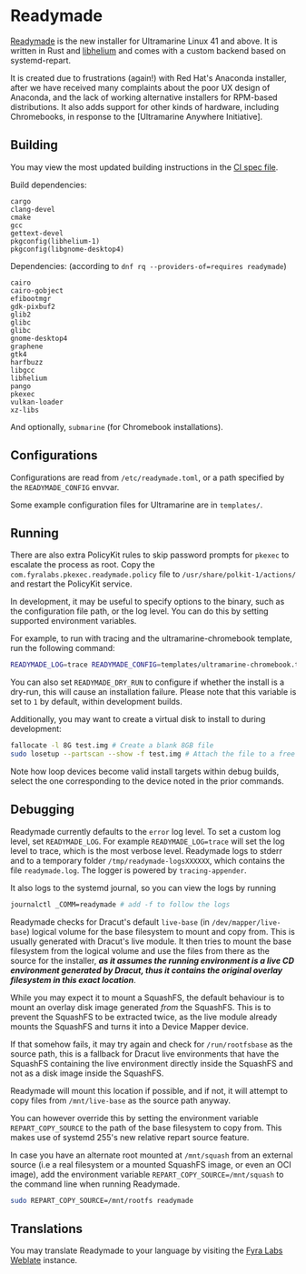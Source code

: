 # Readymade

[Readymade] is the new installer for Ultramarine Linux 41 and above. It is written in Rust and
[libhelium] and comes with a custom backend based on systemd-repart.

It is created due to frustrations (again!) with Red Hat's Anaconda installer, after we have
received many complaints about the poor UX design of Anaconda, and the lack of working
alternative installers for RPM-based distributions. It also adds support for other kinds of
hardware, including Chromebooks, in response to the [Ultramarine Anywhere Initiative].

## Building

You may view the most updated building instructions in the [CI spec file](https://github.com/FyraLabs/readymade/blob/main/ci/readymade.spec).

Build dependencies:

```
cargo
clang-devel
cmake
gcc
gettext-devel
pkgconfig(libhelium-1)
pkgconfig(libgnome-desktop4)
```

Dependencies: (according to `dnf rq --providers-of=requires readymade`)
```
cairo
cairo-gobject
efibootmgr
gdk-pixbuf2
glib2
glibc
glibc
gnome-desktop4
graphene
gtk4
harfbuzz
libgcc
libhelium
pango
pkexec
vulkan-loader
xz-libs
```

And optionally, `submarine` (for Chromebook installations).

## Configurations

Configurations are read from `/etc/readymade.toml`, or a path specified by the `READYMADE_CONFIG` envvar.

Some example configuration files for Ultramarine are in `templates/`.

## Running

There are also extra PolicyKit rules to skip password prompts for `pkexec` to escalate the process as root.
Copy the `com.fyralabs.pkexec.readymade.policy` file to `/usr/share/polkit-1/actions/` and restart the PolicyKit service.

In development, it may be useful to specify options to the binary, such as the configuration file path, or the log level. You can do this by setting supported environment variables.

For example, to run with tracing and the ultramarine-chromebook template, run the following command:

```sh
READYMADE_LOG=trace READYMADE_CONFIG=templates/ultramarine-chromebook.toml cargo run
```

You can also set `READYMADE_DRY_RUN` to configure if whether the install is a dry-run, this will cause an installation failure.
Please note that this variable is set to `1` by default, within development builds.

Additionally, you may want to create a virtual disk to install to during development:

```sh
fallocate -l 8G test.img # Create a blank 8GB file
sudo losetup --partscan --show -f test.img # Attach the file to a free loop device, take note of the outputted device.
```

Note how loop devices become valid install targets within debug builds, select the one corresponding to the device noted in the prior commands.

## Debugging

Readymade currently defaults to the `error` log level. To set a custom log level, set `READYMADE_LOG`. For example `READYMADE_LOG=trace` will set the log level to trace, which is the most verbose level.
Readymade logs to stderr and to a temporary folder `/tmp/readymade-logsXXXXXX`, which contains the file `readymade.log`.
The logger is powered by `tracing-appender`.

It also logs to the systemd journal, so you can view the logs by running

```sh
journalctl _COMM=readymade # add -f to follow the logs
```

Readymade checks for Dracut's default `live-base` (in `/dev/mapper/live-base`) logical volume for the base filesystem to mount and copy from. This is usually generated with Dracut's live module. It then tries to mount the base filesystem from the logical volume and use the files from there as the source for the installer, **_as it assumes the running environment is a live CD environment generated by Dracut, thus it contains the original overlay filesystem in this exact location_**.

While you may expect it to mount a SquashFS, the default behaviour is to mount an overlay disk image generated _from_ the SquashFS. This is to prevent the SquashFS to be extracted twice, as the live module already mounts the SquashFS and turns it into a Device Mapper device.

If that somehow fails, it may try again and check for `/run/rootfsbase` as the source path, this is a fallback for Dracut live environments that have the SquashFS containing the live environment directly inside the SquashFS and not as a disk image inside the SquashFS.

Readymade will mount this location if possible, and if not, it will attempt to copy files from `/mnt/live-base` as the source path anyway.

You can however override this by setting the environment variable `REPART_COPY_SOURCE` to the path of the base filesystem to copy from. This makes use of systemd 255's new relative repart source feature.

In case you have an alternate root mounted at `/mnt/squash` from an external source (i.e a real filesystem or a mounted SquashFS image, or even an OCI image), add the environment variable `REPART_COPY_SOURCE=/mnt/squash` to the command line when running Readymade.

```sh
sudo REPART_COPY_SOURCE=/mnt/rootfs readymade
```

## Translations

You may translate Readymade to your language by visiting the [Fyra Labs Weblate](https://weblate.fyralabs.com/projects/tauOS/readymade/) instance.


[Readymade]: https://github.com/FyraLabs/readymade
[libhelium]: https://github.com/tau-OS/libhelium

